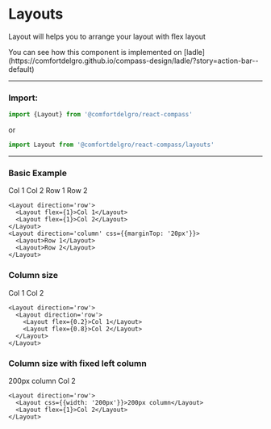 
# Layouts

Layout will helps you to arrange your layout with flex layout

<Callout>
  You can see how this component is implemented on
  [ladle](https://comfortdelgro.github.io/compass-design/ladle/?story=action-bar--default)
</Callout>

---

### Import:

```js
import {Layout} from '@comfortdelgro/react-compass'
```

or

```js
import Layout from '@comfortdelgro/react-compass/layouts'
```

---

### Basic Example

<ComponentDisplay>
  <Layout direction='row'>
    <Layout flex={1}>Col 1</Layout>
    <Layout flex={1}>Col 2</Layout>
  </Layout>
  <Layout direction='column' css={{marginTop: '20px'}}>
    <Layout>Row 1</Layout>
    <Layout>Row 2</Layout>
  </Layout>
</ComponentDisplay>

```tsx {22}
<Layout direction='row'>
  <Layout flex={1}>Col 1</Layout>
  <Layout flex={1}>Col 2</Layout>
</Layout>
<Layout direction='column' css={{marginTop: '20px'}}>
  <Layout>Row 1</Layout>
  <Layout>Row 2</Layout>
</Layout>
```

### Column size

<ComponentDisplay>
  <Layout direction='row'>
    <Layout flex={0.2}>Col 1</Layout>
    <Layout flex={0.8}>Col 2</Layout>
  </Layout>
</ComponentDisplay>

```tsx {22}
<Layout direction='row'>
  <Layout direction='row'>
    <Layout flex={0.2}>Col 1</Layout>
    <Layout flex={0.8}>Col 2</Layout>
  </Layout>
</Layout>
```

### Column size with fixed left column

<ComponentDisplay>
  <Layout direction='row'>
    <Layout css={{width: '200px'}}>200px column</Layout>
    <Layout flex={1}>Col 2</Layout>
  </Layout>
</ComponentDisplay>

```tsx {22}
<Layout direction='row'>
  <Layout css={{width: '200px'}}>200px column</Layout>
  <Layout flex={1}>Col 2</Layout>
</Layout>
```
